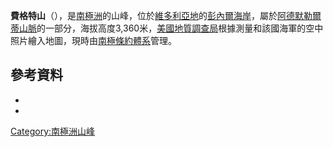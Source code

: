 {{coord|71|44|S|168|26|E|source:GNIS|display=title}}

'''費格特山'''（{{lang-en|Mount Faget}}），是[[南極洲|南極洲]]的山峰，位於[[維多利亞地|維多利亞地]]的[[彭內爾海岸|彭內爾海岸]]，屬於[[阿德默勒爾蒂山脈|阿德默勒爾蒂山脈]]的一部分，海拔高度3,360米，[[美國地質調查局|美國地質調查局]]根據測量和該國海軍的空中照片繪入地圖，現時由[[南極條約體系|南極條約體系]]管理。

==參考資料==
*{{cite gnis | type = antarid | id = 4726| name = Faget, Mount | accessdate = 2012-03-13}}
*{{usgs-gazetteer|id=4726|name=Faget, Mount}}

{{Antarctica-geo-stub}}
[[Category:南極洲山峰|Category:南極洲山峰]]